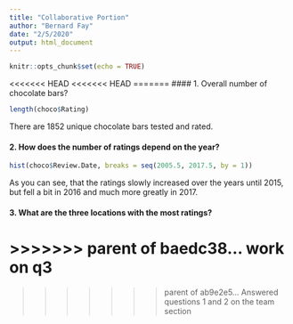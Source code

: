 ```yaml
---
title: "Collaborative Portion"
author: "Bernard Fay"
date: "2/5/2020"
output: html_document
---
```


```r
knitr::opts_chunk$set(echo = TRUE)
```

<<<<<<< HEAD
<<<<<<< HEAD
=======
#### 1. Overall number of chocolate bars?
```r
length(choco$Rating)
```

There are 1852 unique chocolate bars tested and rated.


#### 2. How does the number of ratings depend on the year?
```r
hist(choco$Review.Date, breaks = seq(2005.5, 2017.5, by = 1))
```

As you can see, that the ratings slowly increased over the years until 2015, but fell a bit in 2016 and much more greatly in 2017.

#### 3. What are the three locations with the most ratings?




>>>>>>> parent of baedc38... work on q3
=======
>>>>>>> parent of ab9e2e5... Answered questions 1 and 2 on the team section
